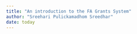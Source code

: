 ```yaml
---
title: "An introduction to the FA Grants System"
author: "Sreehari Pulickamadhom Sreedhar"
date: today
---
```


